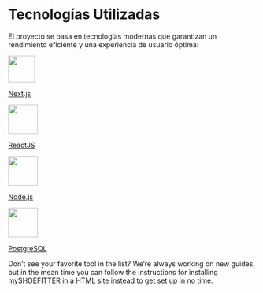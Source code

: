# Tecnologías Utilizadas

El proyecto se basa en tecnologías modernas que garantizan un rendimiento eficiente y una experiencia de usuario óptima:

<div className="platforms">
   <a href="/integration/shopify" className="platform">
      <div className="logo-container">
         <img src="/images/platforms/next.webp" width="54px" />
      </div>
      <p>Next.js</p>
   </a>
   <a href="/integration/webflow" className="platform">
      <div className="logo-container">
         <img src="/images/platforms/reactjs.svg" width="60px" />
      </div>
      <p>ReactJS</p>
   </a>
   <a href="/integration/woocommerce" className="platform">
      <div className="logo-container">
         <img src="/images/platforms/node.png" width="60px" />
      </div>
      <p>Node.js</p>
   </a>
   <a href="/integration/html" className="platform">
      <div className="logo-container">
         <img src="/images/platforms/Postgresql.png" width="60px" />
      </div>
      <p>PostgreSQL</p>
   </a>
</div>

Don’t see your favorite tool in the list? We’re always working on new guides, but in the mean time you can follow the instructions for installing mySHOEFITTER in a HTML site instead to get set up in no time.
